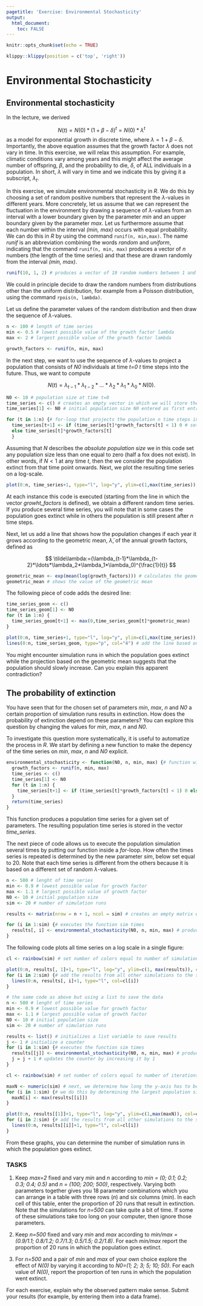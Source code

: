 ```yaml
---
pagetitle: 'Exercise: Environmental Stochasticity'
output: 
  html_document:
    toc: FALSE
---
```


```r
knitr::opts_chunk$set(echo = TRUE)
```

```r
klippy::klippy(position = c('top', 'right'))
```

# Environmental Stochasticity {.tabset}

## Environmental stochasticity

In the lecture, we derived

$$
N(t)=N(0)*(1+\beta-\delta)^t=N(0)*\lambda^t
$$
as a model for exponential growth in discrete time, where $\lambda = 1 + \beta - \delta$.
<!--If the population size is sufficiently large, this becomes a deterministic model because the number of offspring produced, *B*, and the number of individuals dying, *D*, at any time step will be very close to the expected values $N(t)\beta$ and $N(t)\delta$, respectively. This is due to the [law of large numbers](https://en.wikipedia.org/wiki/Law_of_large_numbers). We will investigate the effect of *demographic stochasticity* as it occurs in small populations in a later exercise.-->
Importantly, the above equation assumes that the growth factor $\lambda$ does not vary in time. In this exercise, we will relax this assumption. For example, climatic conditions vary among years and this might affect the average number of offspring, $\beta$, and the probability to die, $\delta$, of ALL individuals in a population. In short, $\lambda$ will vary in time and we indicate this by giving it a subscript, $\lambda_t$.

In this exercise, we simulate environmental stochasticity in *R*. We do this by choosing a set of random positive numbers that represent the $\lambda$-values in different years. More concretely, let us assume that we can represent the fluctuation in the environment by drawing a sequence of $\lambda$-values from an interval with a lower boundary given by the parameter *min* and an upper boundary given by the parameter *max*. Let us furthermore assume that each number within the interval *(min, max)* occurs with equal probability. We can do this in *R* by using the command ```runif(n, min,max)```. The name *runif* is an abbreviation combining the words *random* and *uniform*, indicating that the command ```runif(n, min, max)``` produces a vector of *n* numbers (the length of the time series) and that these are drawn randomly from the interval *(min, max)*.

```r
runif(10, 1, 2) # produces a vector of 10 random numbers between 1 and 2
```

We could in principle decide to draw the random numbers from distributions other than the uniform distribution, for example from a Poisson distribution, using the command ```rpois(n, lambda)```.

Let us define the parameter values of the random distribution and then draw the sequence of $\lambda$-values.

```r
n <- 100 # length of time series
min <- 0.5 # lowest possible value of the growth factor lambda
max <- 2 # largest possible value of the growth factor lambda

growth_factors <- runif(n, min, max)
```

In the next step, we want to use the sequence of $\lambda$-values to project a population that consists of *N0* individuals at time  *t=0* *t* time steps into the future. Thus, we want to compute

$$
N(t)=\lambda_{t-1}*\lambda_{t-2}*\ldots*\lambda_2*\lambda_1*\lambda_0*N(0).
$$

```r
N0 <- 10 # population size at time t=0
time_series <- c() # creates an empty vector in which we will store the population time series
time_series[1] <- N0 # initial population size N0 entered as first entry

for (t in 1:n) {# for-loop that projects the population n time steps into the future
  time_series[t+1] <- if (time_series[t]*growth_factors[t] < 1) 0 # sets the population vector to 0 in case N drops below 1
  else time_series[t]*growth_factors[t]
  }
```

Assuming that *N* describes the *absolute population size* we in this code set any population size less than one equal to zero (half a fox does not exist). In other words, if $N < 1$ at any time *t*, then the we consider the population extinct from that time point onwards. Next, we plot the resulting time series on a log-scale.

```r
plot(0:n, time_series+1, type="l", log="y", ylim=c(1,max(time_series)), xlab="time", ylab="population size") # Note that we add 1 to all entries in the time series. The reason is that ln(0) is not defined.
```

At each instance this code is executed (starting from the line in which the vector *growht_factors* is defined), we obtain a different random time series. If you produce several time series, you will note that in some cases the population goes extinct while in others the population is still present after *n* time steps.

<!--
To confirm that the arithmetic mean of the annual grwoth factors, given by

$$
\bar\lambda=\frac{1}{t}(\lambda_{t-1}+\lambda_{t-2}+\ldots+\lambda_2+\lambda_1+\lambda_0),
$$

is not informative, we can add the time series as it would result if the population would grow each time according to the factor $\bar\lambda$.

```r
arithmetic_mean <- mean(growth_factors) # calculates the arithmetic mean of the annual grwoth factors
arithmetic_mean # shows the value of the arithmetic mean
```

Next, we add the line that shows how the population develops if it changes each year according to the arithmetic mean of the $\bar\lambda$.

```r
time_series_arith <- c() # creates an empty vector in which we will store the population time series
time_series_arith[1] <- N0 # first entry in this vector equals initial population size N(0)
  for (t in 1:n) {# for-loop that projects the population n time steps into the future using only the arithmetric mean
  time_series_arith[t+1] <- max(0, time_series_arith[t]*arithmetic_mean)
  }

plot(0:n, time_series+1, type="l", log="y", ylim=c(1,max(time_series)), xlab="time", ylab="population size") # repeats the plot with the stochastic time series
lines(0:n, time_series_arith, type="p", col="2") # adds the line based on arithmetric mean to the plot
```

As expected, the arithmetic mean growth factor is not very accurate in predicting the fate of the population.
-->

Next, let us add a line that shows how the population changes if each year it grows according to the geometric mean, $\tilde\lambda$, of the annual growth factors, defined as

$$
\tilde\lambda:=(\lambda_{t-1}*\lambda_{t-2}*\ldots*\lambda_2*\lambda_1*\lambda_0)^{\frac{1}{t}}
$$
```r
geometric_mean <- exp(mean(log(growth_factors))) # calculates the geometric mean of the annual growth factors (can you derive the formula that is used here?) 
geometric_mean # shows the value of the geometric mean
```

The following piece of code adds the desired line:

```r
time_series_geom <- c()
time_series_geom[1] <- N0
for (t in 1:n) {
  time_series_geom[t+1] <- max(0,time_series_geom[t]*geometric_mean)
}

plot(0:n, time_series+1, type="l", log="y", ylim=c(1,max(time_series)), xlab="time", ylab="population size") # repeats the plot with the stochastic time series
lines(0:n, time_series_geom, type="p", col="4") # add the line based on geometric mean in blue
```

You might encounter simulation runs in which the population goes extinct while the projection based on the geometric mean suggests that the population should slowly increase. Can you explain this apparent contradiction?

## The probability of extinction

You have seen that for the chosen set of parameters *min*, *max*, *n* and *N0* a certain proportion of simulation runs results in extinction. How does the probability of extinction depend on these parameters? You can explore this question by changing the values for *min*, *max*, *n* and *N0*.

To investigate this question more systematically, it is useful to automatize the process in *R*. We start by defining a new function to make the depency of the time series on *min*, *max*, *n* and *N0* explicit.

```r
environmental_stochasticity <- function(N0, n, min, max) {# function with four arguments
  growth_factors <- runif(n, min, max)
  time_series <- c()
  time_series[1] <- N0
  for (t in 1:n) {
    time_series[t+1] <- if (time_series[t]*growth_factors[t] < 1) 0 else time_series[t]*growth_factors[t]
  }
  return(time_series)
}
```

This function produces a population time series for a given set of parameters. The resulting population time series is stored in the vector *time_series*.

The next piece of code allows us to execute the population simulation several times by putting our function inside a *for*-loop. How often the times series is repeated is determined by the new parameter *sim*, below set equal to 20. Note that each time series is different from the others because it is based on a different set of random $\lambda$-values. 

```r
n <- 500 # lenght of time series
min <- 0.9 # lowest possible value for growth factor
max <- 1.1 # largest possible value of growth factor
N0 <- 10 # initial population size
sim <- 20 # number of simulation runs

results <- matrix(nrow = n + 1, ncol = sim) # creates an empty matrix with n+1 rows and sim columns in which we will store the time series

for (i in 1:sim) {# executes the function sim times
  results[, i] <- environmental_stochasticity(N0, n, min, max) # produces a time series and stores it in the jth column of the matrix results
}
```

The following code plots all time series on a log scale in a single figure:

```r
cl <- rainbow(sim) # set number of colors equal to number of simulations

plot(0:n, results[, 1]+1, type="l", log="y", ylim=c(1, max(results)), col=cl[1], xlab="time", ylab="population size") # plot the result from the first simulation
for (i in 2:sim) {# add the results from all other simulations to the same graph
  lines(0:n, results[, i]+1, type="l", col=cl[i])
}
```

```r
# the same code as above but using a list to save the data
n <- 500 # lenght of time series
min <- 0.9 # lowest possible value for growth factor
max <- 1.1 # largest possible value of growth factor
N0 <- 10 # initial population size
sim <- 20 # number of simulation runs

results <- list() # initializes a list variable to save results
j <- 1 # initialize a counter
for (i in 1:sim) {# executes the function sim times
  results[[j]] <- environmental_stochasticity(N0, n, min, max) # produces a time series in stores it in the results
  j = j + 1 # updates the counter by increasing it by 1
}

cl <- rainbow(sim) # set number of colors equal to number of iterations

maxN <- numeric(sim) # next, we determine how long the y-axis has to be
for (i in 1:sim) {# we do this by determining the largest population size that is reached in any of the simulations
  maxN[i] <- max(results[[i]])
}

plot(0:n, results[[1]]+1, type="l", log="y", ylim=c(1,max(maxN)), col=cl[1], xlab="time", ylab="population size") # plot the result from the first simulation
for (i in 2:sim) {# add the results from all other simulations to the same graph
  lines(0:n, results[[i]]+1, type="l", col=cl[i])
}
```

From these graphs, you can determine the number of simulation runs in which the population goes extinct.

### TASKS

  (1)
Keep *max=2* fixed and vary *min* and *n* according to
*min = (0; 0.1; 0.2; 0.3; 0.4; 0.5)*
and
*n = (100; 200; 500)*,
respectively. Varying both parameters together gives you 18 parameter combinations which you can arrange in a table with three rows (*n*) and six columns (*min*). In each cell of this table, enter the proportion of 20 runs that result in extinction. Note that the simulations for *n=500* can take quite a bit of time. If some of these simulations take too long on your computer, then ignore those parameters.

  (2)
Keep *n=500* fixed and vary *min* and *max* according to
*min/max = (0.9/1.1; 0.8/1.2; 0.7/1.3; 0.5/1.5; 0.2/1.8)*.
For each *min/max* report the proportion of 20 runs in which the population goes extinct.

  (3)
For *n=500* and a pair of *min* and *max* of your own choice explore the effect of *N(0)* by varying it according to
*N0=(1; 2; 3; 5; 10; 50)*.
For each value of *N(0)*, report the proportion of ten runs in which the population went extinct.

For each exercise, explain why the observed pattern make sense. Submit your results (for example, by entering them into a data frame).

